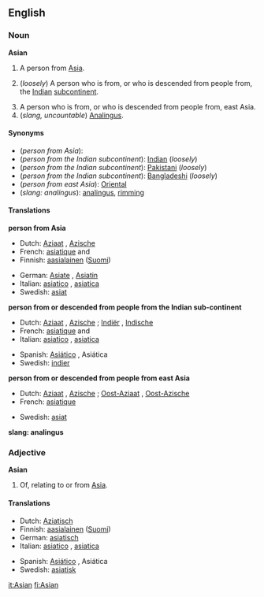 ==English==
{{rfc}}
===Noun===
'''Asian'''
# A person from [[Asia]].
# {{UK}} (''loosely'') A person who is from, or who is descended from people from, the [[Indian]] [[subcontinent]].
# A person who is from, or who is descended from people from, east Asia.
# (''slang, uncountable'') [[Analingus]].

====Synonyms====
*(''person from Asia''):
*(''person from the Indian subcontinent''): [[Indian]] (''loosely'')
*(''person from the Indian subcontinent''): [[Pakistani]] (''loosely'')
*(''person from the Indian subcontinent''): [[Bangladeshi]] (''loosely'')
*(''person from east Asia''): [[Oriental]]
*(''slang: analingus''): [[analingus]], [[rimming]]

====Translations====
'''person from Asia'''
{{top}}
*Dutch: [[Aziaat]] {{m}}, [[Azische]] {{f}}
*French: [[asiatique]] {{m}} and {{f}}
*Finnish: [[aasialainen]] ([[:fi:aasialainen|Suomi]])
{{mid}}
*German: [[Asiate]] {{m}}, [[Asiatin]] {{f}}
*Italian: [[asiatico]] {{m}}, [[asiatica]] {{f}}
*Swedish: [[asiat]] {{c}}
{{bottom}}

'''person from or descended from people from the Indian sub-continent'''
{{top}}
*Dutch: [[Aziaat]] {{m}}, [[Azische]] {{f}}; [[Indiër]] {{m}}, [[Indische]] {{f}}
*French: [[asiatique]] {{m}} and {{f}}
*Italian: [[asiatico]] {{m}}, [[asiatica]] {{f}}
{{mid}}
*Spanish: [[Asiático]] {{m}}, Asiática {{f}}
*Swedish: [[indier]] {{c}}
{{bottom}}

'''person from or descended from people from east Asia'''
{{top}}
*Dutch: [[Aziaat]] {{m}}, [[Azische]] {{f}}; [[Oost-Aziaat]] {{m}}, [[Oost-Azische]] {{f}}
*French: [[asiatique]]
{{mid}}
*Swedish: [[asiat]] {{c}}
{{bottom}}

'''slang: analingus'''
{{top}}
{{mid}}
{{bottom}}

===Adjective===
'''Asian'''
# Of, relating to or from [[Asia]].

====Translations====
{{top}}
*Dutch: [[Aziatisch]]
*Finnish: [[aasialainen]] ([[:fi:aasialainen|Suomi]])
*German: [[asiatisch]]
*Italian: [[asiatico]] {{m}}, [[asiatica]] {{f}}
{{mid}}
*Spanish: [[Asiático]] {{m}}, Asiática {{f}}
*Swedish: [[asiatisk]]
{{bottom}}

[[it:Asian]]
[[fi:Asian]]